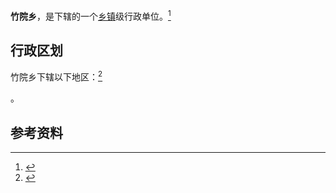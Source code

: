 {{中国乡级行政区|62/12/23/218/000}}

'''竹院乡'''，是{{PRC admin/fullname|62/12/23/218/000|3}}下辖的一个[[乡镇|乡镇]]级行政单位。<ref>{{PRC admin/ref sgc|{{PRC admin/parent|62/12/23/218/000}}}}</ref>

== 行政区划 ==

竹院乡下辖以下地区：<ref>{{PRC admin/ref sgc|62/12/23/218/000}}</ref>

{{PRC admin/children|62/12/23/218/000}}。

== 参考资料 ==

{{reflist}}

{{行政区划小作品}}
{{PRC admin/navcat|62/12/23/218/000}}